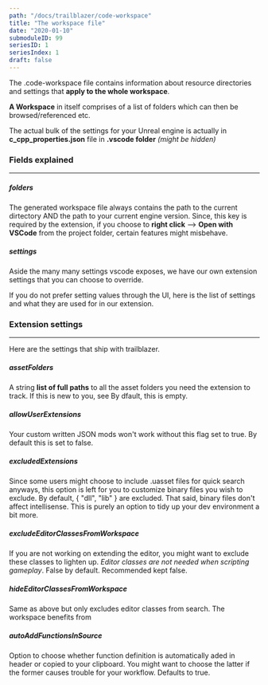 ```yaml
---
path: "/docs/trailblazer/code-workspace"
title: "The workspace file"
date: "2020-01-10"
submoduleID: 99
seriesID: 1
seriesIndex: 1
draft: false
---
```


The .code-workspace file contains information about resource directories
and settings that **apply to the whole workspace**.

**A Workspace** in itself comprises of a list of folders which can then be browsed/referenced etc.

The actual bulk of the settings for your Unreal engine is actually in 
**c_cpp_properties.json** file in **.vscode folder** *(might be hidden)*

### Fields explained

---

##### folders

The generated workspace file always contains the path to the current dirtectory 
AND the path to your current engine version. Since, this key is required by the extension, 
if you choose to **right click** --> **Open with VSCode** from the project folder, certain features might misbehave.

##### settings

Aside the many many settings vscode exposes,
we have our own extension settings that you can choose to override.

If you do not prefer setting values through the UI, 
here is the list of settings and what they are used for in our extension.

### Extension settings

---

Here are the settings that ship with trailblazer.

##### **assetFolders**

A string **list of full paths** to all the asset folders you need the extension to track.
If this is new to you, see 
By dfault, this is empty.

##### **allowUserExtensions**

Your custom written JSON mods won't work without this flag set to true. By default this is set to false.

##### **excludedExtensions**

Since some users might choose to include .uasset files for quick search anyways, this option is left for you to customize binary files you wish to exclude.
By default, { "dll", "lib" } are excluded. That said, binary files don't affect intellisense. This is purely an option to tidy up your dev environment a bit more.

##### **excludeEditorClassesFromWorkspace**

If you are not working on extending the editor, you might want to exclude these classes to lighten up.
*Editor classes are not needed when scripting gameplay*. False by default. Recommended kept false.

##### **hideEditorClassesFromWorkspace**

Same as above but only excludes editor classes from search. The workspace benefits from 

##### **autoAddFunctionsInSource**

Option to choose whether function definition is automatically aded in header or copied to your clipboard.
You might want to choose the latter if the former causes trouble for your workflow. Defaults to true.